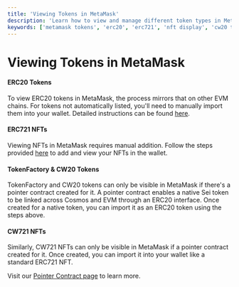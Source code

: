 ```yaml
---
title: 'Viewing Tokens in MetaMask'
description: 'Learn how to view and manage different token types in MetaMask with Sei network, including ERC20 tokens, ERC721 NFTs, TokenFactory assets, and CW20/CW721 tokens with pointer contracts.'
keywords: ['metamask tokens', 'erc20', 'erc721', 'nft display', 'cw20 tokens', 'pointer contracts']
---
```



# Viewing Tokens in MetaMask

#### ERC20 Tokens

To view ERC20 tokens in MetaMask, the process mirrors that on other EVM chains.
For tokens not automatically listed, you'll need to manually import them into
your wallet. Detailed instructions can be found
[here](https://support.metamask.io/manage-crypto/tokens/how-to-display-tokens-in-metamask/).

#### ERC721 NFTs

Viewing NFTs in MetaMask requires manual addition. Follow the steps provided
[here](https://support.metamask.io/manage-crypto/nfts/nft-tokens-in-your-metamask-wallet/)
to add and view your NFTs in the wallet.

#### TokenFactory & CW20 Tokens

TokenFactory and CW20 tokens can only be visible in MetaMask if there's a
pointer contract created for it. A pointer contract enables a native Sei token
to be linked across Cosmos and EVM through an ERC20 interface. Once created
for a native token, you can import it as an ERC20 token using the steps above.

#### CW721 NFTs

Similarly, CW721 NFTs can only be visible in MetaMask if a pointer contract
created for it. Once created, you can import it into your wallet like a standard
ERC721 NFT.

<Callout type="info">Visit our [Pointer Contract page](/learn/pointers) to learn more.</Callout>
